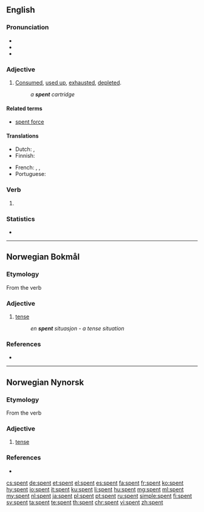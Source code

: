 ==English==

===Pronunciation===
* {{IPA|/ˈspɛnt/|lang=en}}
* {{audio|en-us-spent.ogg|Audio (US)|lang=en}}
* {{rhymes|ɛnt|lang=en}}

===Adjective===
{{en-adj|-}}

# [[consumed|Consumed]], [[used up]], [[exhaust]]ed, [[deplete]]d.
#: ''a '''spent''' cartridge''

====Related terms====
* [[spent force]]

====Translations====
{{trans-top|used up}}
* Dutch: {{t+|nl|vermoeid}}, {{t+|nl|uitgeput}}
* Finnish: {{t+|fi|käytetty}}
{{trans-mid}}
* French: {{t+|fr|épuisé}}, {{t+|fr|fatigué}}, {{t+|fr|éreinté}}
* Portuguese: {{t+|pt|usada}}
{{trans-bottom}}

===Verb===
{{head|en|verb form}}

# {{en-past of|spend}}

===Statistics===
* {{rank|marriage|religious|allow|875|spent|soldiers|speech|fast}}

----

==Norwegian Bokmål==

===Etymology===
From the verb {{term|spenne|lang=nb}}

===Adjective===
{{head|nb|adjective|neuter singular|spent|definite singular and plural|spente}}

# [[tense]]
#: ''en '''spent''' situasjon - a tense situation''

===References===
* {{R:The Bokmål Dictionary}}

----

==Norwegian Nynorsk==

===Etymology===
From the verb {{term|spenne|lang=nn}}

===Adjective===
{{head|nn|adjective|neuter singular|spent|definite singular and plural|spente}}

# [[tense]]

===References===
* {{R:The Nynorsk Dictionary}}

[[cs:spent]]
[[de:spent]]
[[et:spent]]
[[el:spent]]
[[es:spent]]
[[fa:spent]]
[[fr:spent]]
[[ko:spent]]
[[hy:spent]]
[[io:spent]]
[[it:spent]]
[[ku:spent]]
[[li:spent]]
[[hu:spent]]
[[mg:spent]]
[[ml:spent]]
[[my:spent]]
[[nl:spent]]
[[ja:spent]]
[[pl:spent]]
[[pt:spent]]
[[ru:spent]]
[[simple:spent]]
[[fi:spent]]
[[sv:spent]]
[[ta:spent]]
[[te:spent]]
[[th:spent]]
[[chr:spent]]
[[vi:spent]]
[[zh:spent]]